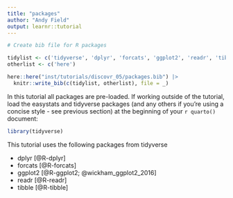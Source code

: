 ```yaml
---
title: "packages"
author: "Andy Field"
output: learnr::tutorial
---
```




```r
# Create bib file for R packages

tidylist <- c('tidyverse', 'dplyr', 'forcats', 'ggplot2', 'readr', 'tibble')
otherlist <- c('here')

here::here("inst/tutorials/discovr_05/packages.bib") |>
  knitr::write_bib(c(tidylist, otherlist), file = _)
```

In this tutorial all packages are pre-loaded. If working outside of the tutorial, load the [easystats]{.pkg} and [tidyverse]{.pkg} packages (and any others if you're using a concise style - see previous section) at the beginning of your `r quarto()` document:

```r
library(tidyverse)
```

This tutorial uses the following packages from [tidyverse]{.pkg}
 
- [dplyr]{.pkg} [@R-dplyr]
- [forcats]{.pkg} [@R-forcats]
- [ggplot2]{.pkg} [@R-ggplot2; @wickham_ggplot2_2016]
- [readr]{.pkg} [@R-readr]
- [tibble]{.pkg} [@R-tibble]
